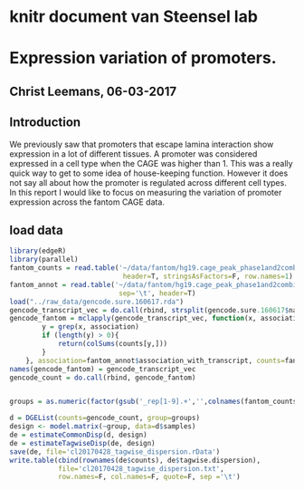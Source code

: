 # knitr document van Steensel lab

# Expression variation of promoters.
## Christ Leemans, 06-03-2017

## Introduction
We previously saw that promoters that escape lamina interaction show expression in a lot of different tissues. A promoter was considered expressed in a cell type when the CAGE was higher than 1. This was a really quick way to get to some idea of house-keeping function. However it does not say all about how the promoter is regulated across different cell types. In this report I would like to focus on measuring the variation of promoter expression across the fantom CAGE data.


## load data
```r
library(edgeR)
library(parallel)
fantom_counts = read.table('~/data/fantom/hg19.cage_peak_phase1and2combined_counts.osc.txt.gz',
                            header=T, stringsAsFactors=F, row.names=1)
fantom_annot = read.table('~/data/fantom/hg19.cage_peak_phase1and2combined_ann.txt.gz',
                           sep='\t', header=T)
load("../raw_data/gencode.sure.160617.rda")
gencode_transcript_vec = do.call(rbind, strsplit(gencode.sure.160617$name, split='[.]'))[,1]
gencode_fantom = mclapply(gencode_transcript_vec, function(x, association, counts){
        y = grep(x, association)
        if (length(y) > 0){
            return(colSums(counts[y,]))
        }
    }, association=fantom_annot$association_with_transcript, counts=fantom_counts[-1,], mc.cores=5)
names(gencode_fantom) = gencode_transcript_vec
gencode_count = do.call(rbind, gencode_fantom)


groups = as.numeric(factor(gsub('_rep[1-9].+','',colnames(fantom_counts))))

d = DGEList(counts=gencode_count, group=groups)
design <- model.matrix(~group, data=d$samples)
de = estimateCommonDisp(d, design)
de = estimateTagwiseDisp(de, design)
save(de, file='cl20170428_tagwise_dispersion.rData')
write.table(cbind(rownames(de$counts), de$tagwise.dispersion),
            file='cl20170428_tagwise_dispersion.txt',
            row.names=F, col.names=F, quote=F, sep ='\t')
```